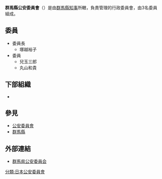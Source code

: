 {{Infobox Govt Agency
  | agency_name     = 群馬縣公安委員會
  | nativename      = {{lang|ja|群馬県公安委員会}}{{ja}}<br>{{lang|ja|ぐんまけんこうあんいいんかい}}
  | nativename_r    = Gunma Prefectural Public Safety Commission{{en}}
  | jurisdiction    = [[File:Flag_of_Gunma_Prefecture.svg|20px]] [[群馬縣|群馬縣]]
  | seal            = 
  | seal_width      = 
  | seal_caption    = 
  | logo            = 
  | logo_width      = 
  | logo_caption    = 
  | formed          = 
  | preceding1      = 
  | preceding2      =
  | dissolved       = 
  | superseding     = 
  | employees       = 3人
  | budget          = 
  | minister1_name  = 
  | minister1_pfo   = 
  | minister2_name  = 
  | minister2_pfo   =
  | chief1_title    = 委員長
  | chief1          = 塚越裕子
  | chief2_title    = 
  | chief2          = 
  | chief3_title    = 
  | chief3          = 
  | parent_agency   = [[群馬縣知事|群馬縣知事]]
  | child1_agency   = {{link-jp|群馬縣警察|群馬県警察|群馬縣警察}}
  | child2_agency   = 
  | child3_agency   = 
  | child4_agency   = 
  | child5_agency   = 
  | child6_agency   = 
  | child7_agency   = 
  | child8_agency   = 
  | child9_agency   = 
  | keydocument1    = 
  | keydocument2    =
  | picture         = Gunma PREFECTURAL POLICE Japan.JPG
  | picture_width   = 250px
  | picture_caption = 群馬縣警察本部廳舍
  | headquarters    = {{JPN}}<br/>[[群馬縣|群馬縣]][[前橋市|前橋市]]大手町1丁目1番1號
  | website         = [http://www.police.pref.gunma.jp/subindex/kouan.htm 群馬県公安委員会]
  | footnotes       = 
}}
'''群馬縣公安委員會'''（{{jpn|j=群馬県公安委員会|hg=ぐんまけんこうあんいいんかい|rm=Gunmaken Kō'an-i'inkai}}）是由[[群馬縣知事|群馬縣知事]]所轄，負責管理{{link-jp|群馬縣警察|群馬県警察|群馬縣警察}}的行政委員會，由3名委員組成。

== 委員 ==
*委員長
**塚越裕子
*委員
**兒玉三郎
**丸山和貴

== 下部組織 ==
*{{link-jp|群馬縣警察|群馬県警察|群馬縣警察}}

== 參見 ==
*[[公安委員會|公安委員會]]
*[[群馬縣|群馬縣]]

== 外部連結 ==
*[http://www.police.pref.gunma.jp/subindex/kouan.htm 群馬県公安委員会] {{Wayback|url=http://www.police.pref.gunma.jp/subindex/kouan.htm |date=20161220071121 }}
{{日本都道府縣公安委員會}}
[[分類:日本公安委員會|分類:日本公安委員會]]